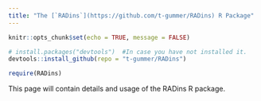 ```yaml
---
title: "The [`RADins`](https://github.com/t-gummer/RADins) R Package"
---
```


```r
knitr::opts_chunk$set(echo = TRUE, message = FALSE)
```

```r
# install.packages("devtools")  #In case you have not installed it.
devtools::install_github(repo = "t-gummer/RADins")

```

```r
require(RADins)

```

This page will contain details and usage of the RADins R package.
